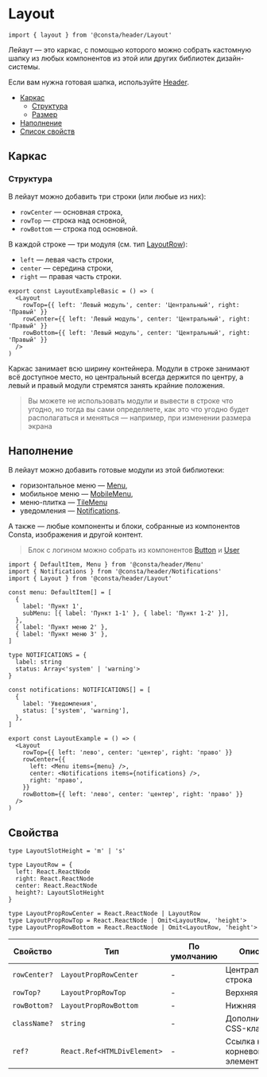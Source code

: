 
# Layout

```tsx
import { layout } from '@consta/header/Layout'
```

Лейаут — это каркас, с помощью которого можно собрать кастомную шапку из любых компонентов из этой или других библиотек дизайн-системы.

Если вам нужна готовая шапка, используйте [Header](?path=/docs/components-header--playground).

- [Каркас](#каркас)
  - [Структура](#структура)
  - [Размер](#размер)
- [Наполнение](#наполнение)
- [Список свойств](#свойства)

## Каркас

### Структура

В лейаут можно добавить три строки (или любые из них):

- `rowCenter` — основная строка,
- `rowTop` — строка над основной,
- `rowBottom` — строка под основной.

В каждой строке — три модуля (см. тип [LayoutRow](#свойства)):

- `left` — левая часть строки,
- `center` — середина строки,
- `right` — правая часть строки.

```tsx
export const LayoutExampleBasic = () => (
  <Layout
    rowTop={{ left: 'Левый модуль', center: 'Центральный', right: 'Правый' }}
    rowCenter={{ left: 'Левый модуль', center: 'Центральный', right: 'Правый' }}
    rowBottom={{ left: 'Левый модуль', center: 'Центральный', right: 'Правый' }}
  />
)
```

<LayoutExampleBasic />

Каркас занимает всю ширину контейнера. Модули в строке занимают всё доступное место, но центральный всегда держится по центру, а левый и правый модули стремятся занять крайние положения.

> Вы можете не использовать модули и вывести в строке что угодно, но тогда вы сами определяете, как это что угодно будет располагаться и меняться — например, при изменении размера экрана

## Наполнение

В лейаут можно добавить готовые модули из этой библиотеки:

- горизонтальное меню — [Menu](?path=/docs/components-menu--playground),
- мобильное меню — [MobileMenu](?path=/docs/components-mobilemenu--playground),
- меню-плитка — [TileMenu](?path=/docs/components-tilemenu--playground)
- уведомления — [Notifications](?path=/docs/components-notifications--playground).

А также — любые компоненты и блоки, собранные из компонентов Consta, изображения и другой контент.

> Блок с логином можно собрать из компонентов [Button](http://uikit.consta.design/?path=/docs/components-button--playground) и [User](http://uikit.consta.design/?path=/docs/components-user--playground)

```tsx
import { DefaultItem, Menu } from '@consta/header/Menu'
import { Notifications } from '@consta/header/Notifications'
import { Layout } from '@consta/header/Layout'

const menu: DefaultItem[] = [
  {
    label: 'Пункт 1',
    subMenu: [{ label: 'Пункт 1-1' }, { label: 'Пункт 1-2' }],
  },
  { label: 'Пункт меню 2' },
  { label: 'Пункт меню 3' },
]

type NOTIFICATIONS = {
  label: string
  status: Array<'system' | 'warning'>
}

const notifications: NOTIFICATIONS[] = [
  {
    label: 'Уведомления',
    status: ['system', 'warning'],
  },
]

export const LayoutExample = () => (
  <Layout
    rowTop={{ left: 'лево', center: 'центер', right: 'право' }}
    rowCenter={{
      left: <Menu items={menu} />,
      center: <Notifications items={notifications} />,
      right: 'право',
    }}
    rowBottom={{ left: 'лево', center: 'центер', right: 'право' }}
  />
)
```

<LayoutExample />

## Свойства

```tsx
type LayoutSlotHeight = 'm' | 's'

type LayoutRow = {
  left: React.ReactNode
  right: React.ReactNode
  center: React.ReactNode
  height?: LayoutSlotHeight
}

type LayoutPropRowCenter = React.ReactNode | LayoutRow
type LayoutPropRowTop = React.ReactNode | Omit<LayoutRow, 'height'>
type LayoutPropRowBottom = React.ReactNode | Omit<LayoutRow, 'height'>
```

| Свойство     | Тип                         | По умолчанию | Описание                       |
| ------------ | --------------------------- | ------------ | ------------------------------ |
| `rowCenter?` | `LayoutPropRowCenter`       | -            | Центральная строка             |
| `rowTop?`    | `LayoutPropRowTop`          | -            | Верхняя строка                 |
| `rowBottom?` | `LayoutPropRowBottom`       | -            | Нижняя строка                  |
| `className?` | `string`                    | -            | Дополнительный CSS-класс       |
| `ref?`       | `React.Ref<HTMLDivElement>` | -            | Ссылка на корневой DOM-элемент |
